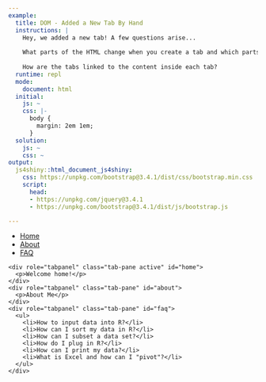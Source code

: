 ```yaml
---
example:
  title: DOM - Added a New Tab By Hand
  instructions: |
    Hey, we added a new tab! A few questions arise...
    
    What parts of the HTML change when you create a tab and which parts stay the same?
    
    How are the tabs linked to the content inside each tab?
  runtime: repl
  mode:
    document: html
  initial:
    js: ~
    css: |-
      body {
        margin: 2em 1em;
      }
  solution:
    js: ~
    css: ~
output:
  js4shiny::html_document_js4shiny:
    css: https://unpkg.com/bootstrap@3.4.1/dist/css/bootstrap.min.css
    script:
      head:
      - https://unpkg.com/jquery@3.4.1
      - https://unpkg.com/bootstrap@3.4.1/dist/js/bootstrap.js

---
```

<div><!--for pandoc-->

<div class="container">

  <!-- Nav tabs -->
  <ul class="nav nav-tabs" role="tablist">
    <li role="presentation" class="active">
      <a href="#home" aria-controls="home" role="tab" data-toggle="tab">
        Home
      </a>
    </li>
    <li role="presentation">
      <a href="#about" aria-controls="about" role="tab" data-toggle="tab">
        About
      </a>
    </li>
    <li role="presentation">
      <a href="#faq" aria-controls="faq" role="tab" data-toggle="tab">
        FAQ
      </a>
    </li>
  </ul>

  <!-- Tab panes -->
  <div class="tab-content">
    <div role="tabpanel" class="tab-pane active" id="home">
      <p>Welcome home!</p>
    </div>
    <div role="tabpanel" class="tab-pane" id="about">
      <p>About Me</p>
    </div>
    <div role="tabpanel" class="tab-pane" id="faq">
      <ul>
        <li>How to input data into R?</li>
        <li>How can I sort my data in R?</li>
        <li>How can I subset a data set?</li>
        <li>How do I plug in R?</li>
        <li>How can I print my data?</li>
        <li>What is Excel and how can I "pivot"?</li>
      </ul>
    </div>
  </div>

</div>
</div><!--for pandoc-->
